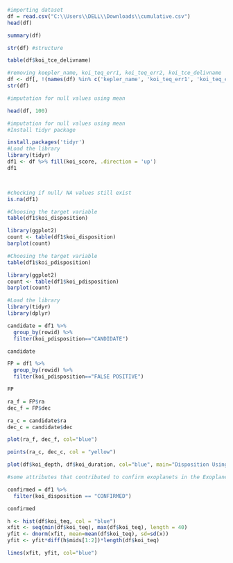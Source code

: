 ```{r}
#importing dataset
df = read.csv("C:\\Users\\DELL\\Downloads\\cumulative.csv")
head(df)
```

```{r}
summary(df)
```
```{r}
str(df) #structure
```
```{r}
table(df$koi_tce_delivname)
```

```{r}
#removing keepler_name, koi_teq_err1, koi_teq_err2, koi_tce_delivname
df <- df[, !(names(df) %in% c('kepler_name', 'koi_teq_err1', 'koi_teq_err2', 'koi_tce_delivname'))]
str(df)

```


```{r}
#imputation for null values using mean


```

```{r}
head(df, 100)
```

```{r}
#imputation for null values using mean
#Install tidyr package

install.packages('tidyr')
#Load the library
library(tidyr)
df1 <- df %>% fill(koi_score, .direction = 'up')
df1




```
```{r}
#checking if null/ NA values still exist
is.na(df1)
```

```{r}
#Choosing the target variable
table(df1$koi_disposition)
```
```{r}
library(ggplot2)
count <- table(df1$koi_disposition)
barplot(count)
```


```{r}
#Choosing the target variable
table(df1$koi_pdisposition)
```

```{r}

library(ggplot2)
count <- table(df1$koi_pdisposition)
barplot(count)

```
```{r}

#Load the library
library(tidyr)
library(dplyr)

candidate = df1 %>% 
  group_by(rowid) %>%
  filter(koi_pdisposition=="CANDIDATE")

candidate
```
```{r}
FP = df1 %>% 
  group_by(rowid) %>%
  filter(koi_pdisposition=="FALSE POSITIVE")

FP
```
```{r}
ra_f = FP$ra
dec_f = FP$dec

ra_c = candidate$ra
dec_c = candidate$dec

plot(ra_f, dec_f, col="blue")

points(ra_c, dec_c, col = "yellow")

```
```{r}
plot(df$koi_depth, df$koi_duration, col="blue", main="Disposition Using Kepler Data")
```
```{r}
#some attributes that contributed to confirm exoplanets in the Exoplanet_Archive_Disposition (koi_disposition).

confirmed = df1 %>%
  filter(koi_disposition == "CONFIRMED")

confirmed

```
```{r}
h <- hist(df$koi_teq, col = "blue")
xfit <- seq(min(df$koi_teq), max(df$koi_teq), length = 40)
yfit <- dnorm(xfit, mean=mean(df$koi_teq), sd=sd(x))
yfit <- yfit*diff(h$mids[1:2])*length(df$koi_teq)

lines(xfit, yfit, col="blue")
```
